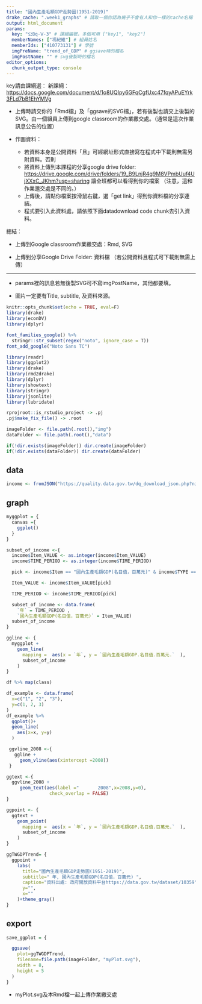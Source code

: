 ```yaml
---
title: "國內生產毛額GDP走勢圖(1951-2019)"
drake_cache: ".week1_graphs" # 請取一個你認為幾乎不會有人和你一樣的cache名稱
output: html_document
params:
  key: "公Bq-Ⅴ-3" # 課綱編號，多個可用 ["key1", "key2"]
  memberNames: ["馮紀維"] # 組員姓名
  memberIds: ["410773131"] # 學號
  imgPreName: "trend_of_GDP" # ggsave時的檔名
  imgPostName: "" # svg後製時的檔名
editor_options: 
  chunk_output_type: console
---
```


key請由課綱選：
新課綱：<https://docs.google.com/document/d/1o8UQIpy6GFqCgfUxc47fqyAPuEYrk3FLd7bB1EhYMVg>

  * 上傳時請交你的「Rmd檔」及「ggsave的SVG檔」，若有後製也請交上後製的SVG。由一個組員上傳到google classroom的作業繳交處。（通常是這次作業訊息公告的位置）
  
  * 作圖資料：
    * 若資料本身是公開資料「且」可經網址形式直接寫在程式中下載則無需另附資料。否則
    * 將資料上傳到本課程的分享google drive folder: <https://drive.google.com/drive/folders/19_B9LnjR4g9M8VPmbUuf4UjXXxC_JKhm?usp=sharing> 讓全班都可以看得到你的檔案 （注意，這和作業邀交處是不同的。）
    * 上傳後，請點你檔案按滑鼠右鍵，選「get link」得到你資料檔的分享連結。
    * 程式要引入此資料處，請依照下面datadownload code chunk去引入資料。
    
總結：

  * 上傳到Google classroom作業繳交處：Rmd, SVG
  
  * 上傳到分享Google Drive Folder: 資料檔 （若公開資料且程式可下載則無需上傳）
    
***
  
  * params裡的訊息若無後製SVG可不寫imgPostName，其他都要填。
  
  * 圖片一定要有Title, subtitle, 及資料來源。


```r
knitr::opts_chunk$set(echo = TRUE, eval=F)
library(drake)
library(econDV)
library(dplyr)

font_families_google() %>%
  stringr::str_subset(regex("noto", ignore_case = T)) 
font_add_google("Noto Sans TC") 
```


```r
library(readr)
library(ggplot2)
library(drake)
library(rmd2drake)
library(dplyr)
library(showtext)
library(stringr)
library(jsonlite)
library(lubridate)

rprojroot::is_rstudio_project -> .pj
.pj$make_fix_file() -> .root

imageFolder <- file.path(.root(),"img")
dataFolder <- file.path(.root(),"data")

if(!dir.exists(imageFolder)) dir.create(imageFolder)
if(!dir.exists(dataFolder)) dir.create(dataFolder)
```


## data

```r
income <- fromJSON("https://quality.data.gov.tw/dq_download_json.php?nid=44218&md5_url=5108938196a413ee42cca40b2e599084")
```


## graph

```r
myggplot = {
  canvas ={
    ggplot()
  }
}
```

```r
subset_of_income <-{
  income$Item_VALUE <- as.integer(income$Item_VALUE)
  income$TIME_PERIOD <- as.integer(income$TIME_PERIOD)

  pick <- income$Item == "國內生產毛額GDP(名目值，百萬元)" & income$TYPE == "原始值"

  Item_VALUE <- income$Item_VALUE[pick]

  TIME_PERIOD <- income$TIME_PERIOD[pick]

  subset_of_income <- data.frame(
    `年` = TIME_PERIOD ,
    `國內生產毛額GDP(名目值，百萬元)` = Item_VALUE)
  subset_of_income
}
```

```r
ggline <- {
  myggplot +
    geom_line(
      mapping =  aes(x = `年`, y = `國內生產毛額GDP.名目值.百萬元.`  ),
      subset_of_income
    )
}
```

```r
df %>% map(class)
```


```r
df_example <- data.frame(
  x=c("1", "2", "3"),
  y=c(1, 2, 3)
)
df_example %>%
  ggplot()+
  geom_line(
    aes(x=x, y=y)
  )

```

```r
 ggvline_2008 <-{
   ggline +
     geom_vline(aes(xintercept =2008))
 }
```

```r
ggtext <-{
  ggvline_2008 +
     geom_text(aes(label ="       2008",x=2008,y=0), 
                check_overlap = FALSE)
}
```

```r
ggpoint <- {
  ggtext +
    geom_point(
      mapping =  aes(x = `年`, y = `國內生產毛額GDP.名目值.百萬元.`  ),
      subset_of_income
    )
}
```

```r
ggTWGDPTrend= {
  ggpoint +
    labs(
      title="國內生產毛額GDP走勢圖(1951-2019)",
      subtitle=" 年, 國內生產毛額GDP(名目值，百萬元) ",
      caption="資料出處: 政府開放資料平台https://data.gov.tw/dataset/10359",
      y="",
      x=""
    )+theme_gray()
}
```
## export

```r
save_ggplot = {

  ggsave(
    plot=ggTWGDPTrend,
    filename=file.path(imageFolder, "myPlot.svg"),
    width = 8,
    height = 5
  )
}
```

  * myPlot.svg及本Rmd檔一起上傳作業繳交處
